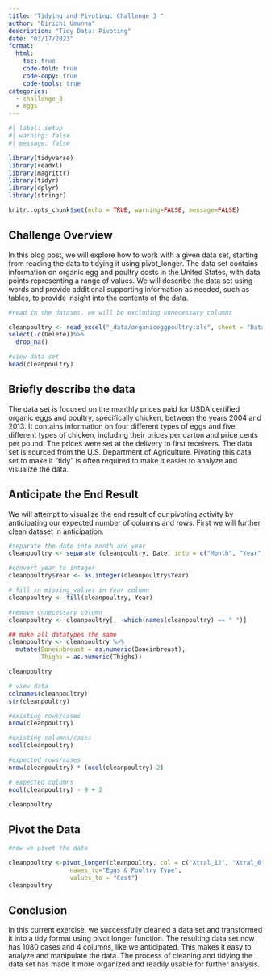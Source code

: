 ```yaml
---
title: "Tidying and Pivoting: Challenge 3 "
author: "Dirichi Umunna"
description: "Tidy Data: Pivoting"
date: "03/17/2023"
format:
  html:
    toc: true
    code-fold: true
    code-copy: true
    code-tools: true
categories:
  - challenge_3
  - eggs
---
```


```r
#| label: setup
#| warning: false
#| message: false

library(tidyverse)
library(readxl)
library(magrittr)
library(tidyr)
library(dplyr)
library(stringr)

knitr::opts_chunk$set(echo = TRUE, warning=FALSE, message=FALSE)
```

## Challenge Overview

In this blog post, we will explore how to work with a given data set, starting from reading the data to tidying it using pivot_longer. The data set contains information on organic egg and poultry costs in the United States, with data points representing a range of values. We will describe the data set using words and provide additional supporting information as needed, such as tables, to provide insight into the contents of the data.

```r
#read in the dataset. we will be excluding unnecessary columns

cleanpoultry <- read_excel("_data/organiceggpoultry.xls", sheet = "Data", skip = 5, col_names = c("Date", "Xtral_12", "Xtral_6", "Large_12", "Large_6", "Delete", "Whole", "Bsbreast", "Boneinbreast", "Wholelegs", "Thighs")) %>%
select(-c(Delete))%>%
  drop_na()

#view data set
head(cleanpoultry)
```

## Briefly describe the data

The data set is focused on the monthly prices paid for USDA certified organic eggs and poultry, specifically chicken, between the years 2004 and 2013. It contains information on four different types of eggs and five different types of chicken, including their prices per carton and price cents per pound. The prices were set at the delivery to first receivers. The data set is sourced from the U.S. Department of Agriculture. Pivoting this data set to make it "tidy" is often required to make it easier to analyze and visualize the data.

## Anticipate the End Result

We will attempt to visualize the end result of our pivoting activity by anticipating our expected number of columns and rows. First we will further clean dataset in anticipation.

```r
#separate the date into month and year
cleanpoultry <- separate (cleanpoultry, Date, into = c("Month", "Year", sep = " "))

#convert year to integer
cleanpoultry$Year <- as.integer(cleanpoultry$Year)

# fill in missing values in Year column
cleanpoultry <- fill(cleanpoultry, Year)

#remove unnecessary column
cleanpoultry <- cleanpoultry[, -which(names(cleanpoultry) == " ")]

## make all datatypes the same
cleanpoultry <- cleanpoultry %>%
  mutate(Boneinbreast = as.numeric(Boneinbreast),
         Thighs = as.numeric(Thighs))

cleanpoultry

# view data
colnames(cleanpoultry)
str(cleanpoultry)

#existing rows/cases
nrow(cleanpoultry)

#existing columns/cases
ncol(cleanpoultry)

#expected rows/cases
nrow(cleanpoultry) * (ncol(cleanpoultry)-2)

# expected columns 
ncol(cleanpoultry) - 9 + 2

cleanpoultry
```

## Pivot the Data

```r
#now we pivot the data

cleanpoultry <-pivot_longer(cleanpoultry, col = c("Xtral_12", "Xtral_6", "Large_12", "Large_6", "Whole", "Bsbreast", "Boneinbreast", "Wholelegs", "Thighs"),
                 names_to="Eggs & Poultry Type",
                 values_to = "Cost")
cleanpoultry
```

## Conclusion

In this current exercise, we successfully cleaned a data set and transformed it into a tidy format using pivot longer function. The resulting data set now has 1080 cases and 4 columns, like we anticipated. This makes it easy to analyze and manipulate the data. The process of cleaning and tidying the data set has made it more organized and readily usable for further analysis.
